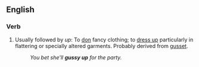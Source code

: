 ==English==

===Verb===
{{en-verb|guss|i|ed}}

# {{transitive}} {{context|slang}} Usually followed by ''up'': To [[don]] fancy clothing; to [[dress up]] particularly in flattering or specially altered garments. Probably derived from [[gusset]].
#:''You bet she'll '''gussy up''' for the party.''